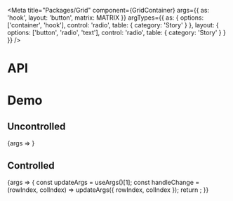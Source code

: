
<Meta
  title="Packages/Grid"
  component={GridContainer}
  args={{ as: 'hook', layout: 'button', matrix: MATRIX }}
  argTypes={{
    as: { options: ['container', 'hook'], control: 'radio', table: { category: 'Story' } },
    layout: { options: ['button', 'radio', 'text'], control: 'radio', table: { category: 'Story' } }
  }}
/>

# API

<ArgsTable />

# Demo

## Uncontrolled

<Canvas>
  <Story
    name="Uncontrolled"
    argTypes={{
      colIndex: { control: false },
      rowIndex: { control: false }
    }}
  >
    {args => <GridStory {...args} />}
  </Story>
</Canvas>

## Controlled

<Canvas>
  <Story
    name="Controlled"
    argTypes={{
      defaultColIndex: { control: false },
      defaultRowIndex: { control: false }
    }}
  >
    {args => {
      const updateArgs = useArgs()[1];
      const handleChange = (rowIndex, colIndex) => updateArgs({ rowIndex, colIndex });
      return <GridStory {...args} onChange={handleChange} />;
    }}
  </Story>
</Canvas>
